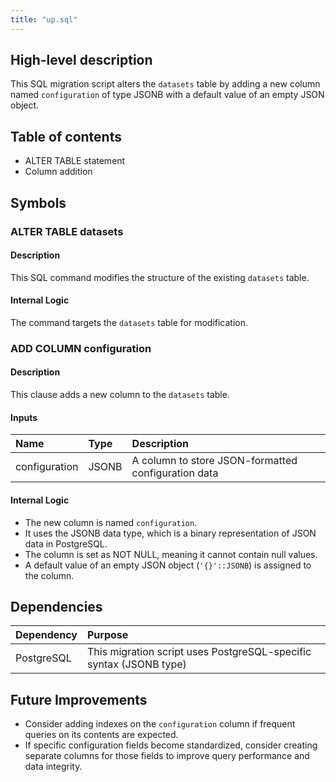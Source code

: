 ```yaml
---
title: "up.sql"
---
```


## High-level description
This SQL migration script alters the `datasets` table by adding a new column named `configuration` of type JSONB with a default value of an empty JSON object.

## Table of contents
- ALTER TABLE statement
- Column addition

## Symbols

### ALTER TABLE datasets
#### Description
This SQL command modifies the structure of the existing `datasets` table.

#### Internal Logic
The command targets the `datasets` table for modification.

### ADD COLUMN configuration
#### Description
This clause adds a new column to the `datasets` table.

#### Inputs
| Name | Type | Description |
|:-----|:-----|:------------|
| configuration | JSONB | A column to store JSON-formatted configuration data |

#### Internal Logic
- The new column is named `configuration`.
- It uses the JSONB data type, which is a binary representation of JSON data in PostgreSQL.
- The column is set as NOT NULL, meaning it cannot contain null values.
- A default value of an empty JSON object (`'{}'::JSONB`) is assigned to the column.

## Dependencies
| Dependency | Purpose |
|:-----------|:--------|
| PostgreSQL | This migration script uses PostgreSQL-specific syntax (JSONB type) |

## Future Improvements
- Consider adding indexes on the `configuration` column if frequent queries on its contents are expected.
- If specific configuration fields become standardized, consider creating separate columns for those fields to improve query performance and data integrity.